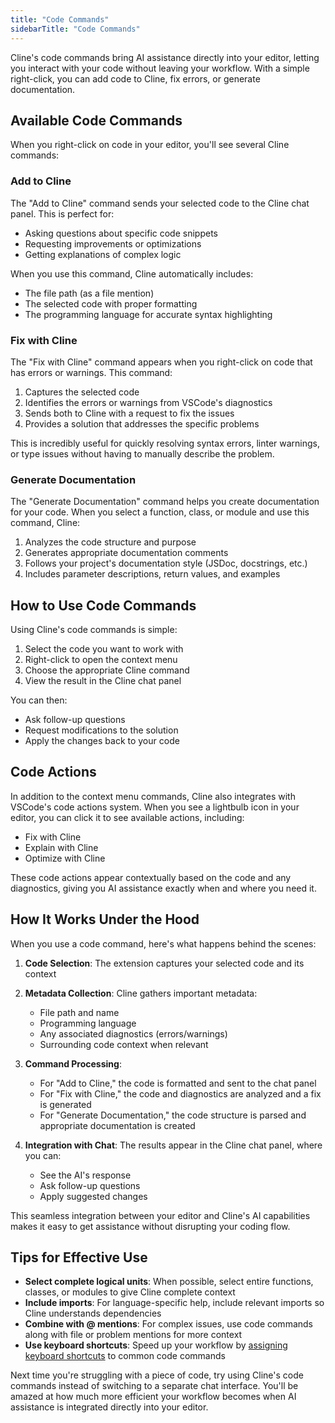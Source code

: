 ```yaml
---
title: "Code Commands"
sidebarTitle: "Code Commands"
---
```


Cline's code commands bring AI assistance directly into your editor, letting you interact with your code without leaving your workflow. With a simple right-click, you can add code to Cline, fix errors, or generate documentation.

## Available Code Commands

When you right-click on code in your editor, you'll see several Cline commands:

### Add to Cline

The "Add to Cline" command sends your selected code to the Cline chat panel. This is perfect for:

-   Asking questions about specific code snippets
-   Requesting improvements or optimizations
-   Getting explanations of complex logic

When you use this command, Cline automatically includes:

-   The file path (as a file mention)
-   The selected code with proper formatting
-   The programming language for accurate syntax highlighting

### Fix with Cline

The "Fix with Cline" command appears when you right-click on code that has errors or warnings. This command:

1. Captures the selected code
2. Identifies the errors or warnings from VSCode's diagnostics
3. Sends both to Cline with a request to fix the issues
4. Provides a solution that addresses the specific problems

This is incredibly useful for quickly resolving syntax errors, linter warnings, or type issues without having to manually describe the problem.

### Generate Documentation

The "Generate Documentation" command helps you create documentation for your code. When you select a function, class, or module and use this command, Cline:

1. Analyzes the code structure and purpose
2. Generates appropriate documentation comments
3. Follows your project's documentation style (JSDoc, docstrings, etc.)
4. Includes parameter descriptions, return values, and examples

## How to Use Code Commands

Using Cline's code commands is simple:

1. Select the code you want to work with
2. Right-click to open the context menu
3. Choose the appropriate Cline command
4. View the result in the Cline chat panel

You can then:

-   Ask follow-up questions
-   Request modifications to the solution
-   Apply the changes back to your code

## Code Actions

In addition to the context menu commands, Cline also integrates with VSCode's code actions system. When you see a lightbulb icon in your editor, you can click it to see available actions, including:

-   Fix with Cline
-   Explain with Cline
-   Optimize with Cline

These code actions appear contextually based on the code and any diagnostics, giving you AI assistance exactly when and where you need it.

## How It Works Under the Hood

When you use a code command, here's what happens behind the scenes:

1. **Code Selection**: The extension captures your selected code and its context
2. **Metadata Collection**: Cline gathers important metadata:

    - File path and name
    - Programming language
    - Any associated diagnostics (errors/warnings)
    - Surrounding code context when relevant

3. **Command Processing**:

    - For "Add to Cline," the code is formatted and sent to the chat panel
    - For "Fix with Cline," the code and diagnostics are analyzed and a fix is generated
    - For "Generate Documentation," the code structure is parsed and appropriate documentation is created

4. **Integration with Chat**: The results appear in the Cline chat panel, where you can:
    - See the AI's response
    - Ask follow-up questions
    - Apply suggested changes

This seamless integration between your editor and Cline's AI capabilities makes it easy to get assistance without disrupting your coding flow.

## Tips for Effective Use

-   **Select complete logical units**: When possible, select entire functions, classes, or modules to give Cline complete context
-   **Include imports**: For language-specific help, include relevant imports so Cline understands dependencies
-   **Combine with @ mentions**: For complex issues, use code commands along with file or problem mentions for more context
-   **Use keyboard shortcuts**: Speed up your workflow by [assigning keyboard shortcuts](/features/commands-and-shortcuts/keyboard-shortcuts) to common code commands

Next time you're struggling with a piece of code, try using Cline's code commands instead of switching to a separate chat interface. You'll be amazed at how much more efficient your workflow becomes when AI assistance is integrated directly into your editor.
